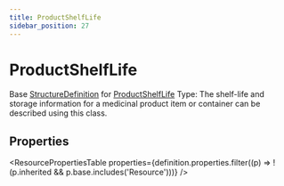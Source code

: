 ```yaml
---
title: ProductShelfLife
sidebar_position: 27
---
```


# ProductShelfLife

Base <a href="/docs/api/fhir/resources/structuredefinition">StructureDefinition</a> for <a href="/docs/api/fhir/datatypes/productshelflife">ProductShelfLife</a> Type: The shelf-life and storage information for a medicinal product item or container can be described using this class.

<Tabs queryString="intro-section">
<TabItem value="schema" label="Schema" default>


## Properties


<ResourcePropertiesTable properties={definition.properties.filter((p) => !(p.inherited && p.base.includes('Resource')))} />


</TabItem>
  
  
  
  

</Tabs>
